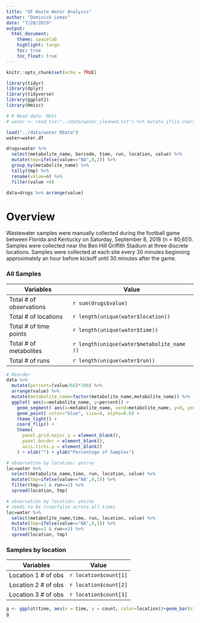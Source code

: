 ```yaml
---
title: "UF Waste Water Analysis"
author: "Dominick Lemas"
date: "7/20/2019"
output: 
  html_document:
    theme: spacelab 
    highlight: tango
    toc: true
    toc_float: true
---
```


```r
knitr::opts_chunk$set(echo = TRUE)

library(tidyr)
library(dplyr)
library(tidyverse)
library(ggplot2)
library(Hmisc)

# # Read data: Matt
# water <- read_tsv("../data/water_cleaned.txt") %>% mutate_if(is.character, funs(na_if(., "")))

load("../data/water.RData")
water=water.df

```


```r
drugs=water %>%
  select(metabolite_name, barcode, time, run, location, value) %>%
  mutate(tmp=ifelse(value=="NA",0,1)) %>%
  group_by(metabolite_name) %>%
  tally(tmp) %>%
  rename(value=n) %>%
  filter(value >0) 

data=drugs %>% arrange(value)

```

# Overview
Wastewater samples were manually collected  during the football game between Florida and Kentucky on Saturday, September 8, 2018 (n = 80,651). Samples were collected near the Ben Hill Griffith Stadium at three discrete locations. Samples were collected at each site every 30 minutes beginning approximately an hour before kickoff until 30 minutes after the game.

### All Samples

Variables | Value
------------- | -------------
Total # of observations | `r sum(drugs$value)`
Total # of locations | `r length(unique(water$location))`
Total # of time points | `r length(unique(water$time))`
Total # of metabolites | `r length(unique(water$metabolite_name ))`
Total # of runs | `r length(unique(water$run))`



```r

# Reorder
data %>%
  mutate(percent=(value/66)*100) %>%
  arrange(value) %>%
  mutate(metabolite_name=factor(metabolite_name,metabolite_name)) %>%
  ggplot( aes(x=metabolite_name, y=percent)) +
    geom_segment( aes(x=metabolite_name, xend=metabolite_name, y=0, yend=percent), color="skyblue", size=1) +
    geom_point( color="blue", size=4, alpha=0.6) +
    theme_light() +
    coord_flip() +
    theme(
      panel.grid.major.y = element_blank(),
      panel.border = element_blank(),
      axis.ticks.y = element_blank()
    ) + xlab("") + ylab("Percentage of Samples")
```


```r

# observation by location: yes/no 
loc=water %>%
  select(metabolite_name,time, run, location, value) %>%
  mutate(tmp=ifelse(value=="NA",0,1)) %>%
  filter(tmp==1 & run==2) %>%
  spread(location, tmp)

# observation by location: yes/no 
# needs to be true/false across all times
loc=water %>%
  select(metabolite_name,time, run, location, value) %>%
  mutate(tmp=ifelse(value=="NA",0,1)) %>%
  filter(tmp==1 & run==2) %>%
  spread(location, tmp)

```

### Samples by location

Variables | Value
------------- | -------------
Location 1 # of obs  | `r location$count[1]`
Location 2 # of obs  | `r location$count[2]`
Location 3 # of obs  | `r location$count[3]`


```r

g <- ggplot(time, aes(x = time, y = count, color=location))+geom_bar(stat="identity")+theme_minimal()
g

```
